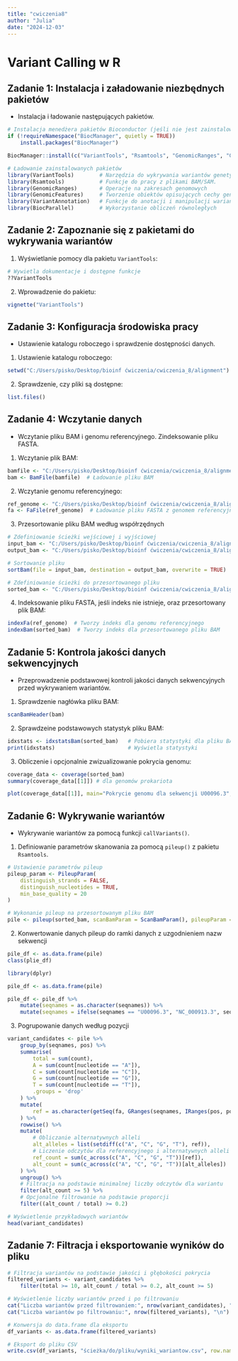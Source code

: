 ---
title: "cwiczenia8"
author: "Julia"
date: "2024-12-03"
---

# Variant Calling w R

## Zadanie 1: Instalacja i załadowanie niezbędnych pakietów

-   Instalacja i ładowanie następujących pakietów.

```{R}
# Instalacja menedżera pakietów Bioconductor (jeśli nie jest zainstalowany)
if (!requireNamespace("BiocManager", quietly = TRUE))
    install.packages("BiocManager")
```

```{r Instalacja pakietów}
BiocManager::install(c("VariantTools", "Rsamtools", "GenomicRanges", "GenomicFeatures", "VariantAnnotation", "BiocParallel"))
```

```{r}
# Ładowanie zainstalowanych pakietów
library(VariantTools)        # Narzędzia do wykrywania wariantów genetycznych
library(Rsamtools)           # Funkcje do pracy z plikami BAM/SAM.
library(GenomicRanges)       # Operacje na zakresach genomowych
library(GenomicFeatures)     # Tworzenie obiektów opisujących cechy genomu.
library(VariantAnnotation)   # Funkcje do anotacji i manipulacji wariantami
library(BiocParallel)        # Wykorzystanie obliczeń równoległych
```

## Zadanie 2: Zapoznanie się z pakietami do wykrywania wariantów

1.  Wyświetlanie pomocy dla pakietu `VariantTools`:

```{R}
# Wywietla dokumentacje i dostępne funkcje
??VariantTools
```

2.  Wprowadzenie do pakietu:

```{R}
vignette("VariantTools")
```

## Zadanie 3: Konfiguracja środowiska pracy

-   Ustawienie katalogu roboczego i sprawdzenie dostępności danych.

1.  Ustawienie katalogu roboczego:

```{R}
setwd("C:/Users/pisko/Desktop/bioinf ćwiczenia/cwiczenia_8/alignment")
```

2.  Sprawdzenie, czy pliki są dostępne:

```{R}
list.files()
```

## Zadanie 4: Wczytanie danych

-   Wczytanie pliku BAM i genomu referencyjnego. Zindeksowanie pliku FASTA.

1.  Wczytanie plik BAM:

```{R}
bamfile <- "C:/Users/pisko/Desktop/bioinf ćwiczenia/cwiczenia_8/alignment/aligned_sample.BAM"
bam <- BamFile(bamfile)  # Ładowanie pliku BAM
```

2.  Wczytanie genomu referencyjnego:

```{R}
ref_genome <- "C:/Users/pisko/Desktop/bioinf ćwiczenia/cwiczenia_8/alignment/ecoli_reference.fasta"
fa <- FaFile(ref_genome)  # Ładowanie pliku FASTA z genomem referencyjnym
```

3.  Przesortowanie pliku BAM według współrzędnych

```{r}
# Zdefiniowanie ścieżki wejściowej i wyjściowej
input_bam <- "C:/Users/pisko/Desktop/bioinf ćwiczenia/cwiczenia_8/alignment/aligned_sample.BAM"
output_bam <- "C:/Users/pisko/Desktop/bioinf ćwiczenia/cwiczenia_8/alignment/sorted_aligned_sample.BAM"

# Sortowanie pliku
sortBam(file = input_bam, destination = output_bam, overwrite = TRUE)

# Zdefiniowanie ścieżki do przesortowanego pliku
sorted_bam <- "C:/Users/pisko/Desktop/bioinf ćwiczenia/cwiczenia_8/alignment/sorted_aligned_sample.BAM.bam"    
```

4.  Indeksowanie pliku FASTA, jeśli indeks nie istnieje, oraz przesortowany plik BAM:

```{R}
indexFa(ref_genome)  # Tworzy indeks dla genomu referencyjnego
indexBam(sorted_bam)  # Tworzy indeks dla przesortowanego pliku BAM

```

## Zadanie 5: Kontrola jakości danych sekwencyjnych

-   Przeprowadzenie podstawowej kontroli jakości danych sekwencyjnych przed wykrywaniem wariantów.

1.  Sprawdzenie nagłówka pliku BAM:

```{R}
scanBamHeader(bam)
```

2.  Sprawdzeine podstawowych statystyk pliku BAM:

```{R}
idxstats <- idxstatsBam(sorted_bam)   # Pobiera statystyki dla pliku BAM
print(idxstats)                       # Wyświetla statystyki
```

3.  Obliczenie i opcjonalnie zwizualizowanie pokrycia genomu:

```{R}
coverage_data <- coverage(sorted_bam)
summary(coverage_data[[1]]) # dla genomów prokariota
```

```{r}
plot(coverage_data[[1]], main="Pokrycie genomu dla sekwencji U00096.3", ylab="Pokrycie", xlab="Pozycja w genomie")

```

## Zadanie 6: Wykrywanie wariantów

-   Wykrywanie wariantów za pomocą funkcji `callVariants()`.

1.  Definiowanie parametrów skanowania za pomocą `pileup()` z pakietu `Rsamtools`.

```{R}
# Ustawienie parametrów pileup
pileup_param <- PileupParam(
    distinguish_strands = FALSE,
    distinguish_nucleotides = TRUE,
    min_base_quality = 20
)

# Wykonanie pileup na przesortowanym pliku BAM
pile <- pileup(sorted_bam, scanBamParam = ScanBamParam(), pileupParam = pileup_param)

```

2.  Konwertowanie danych pileup do ramki danych z uzgodnieniem nazw sekwencji

```{r}
pile_df <- as.data.frame(pile)
class(plie_df)
```

```{r}
library(dplyr)

pile_df <- as.data.frame(pile) 

pile_df <- pile_df %>%
    mutate(seqnames = as.character(seqnames)) %>%
    mutate(seqnames = ifelse(seqnames == "U00096.3", "NC_000913.3", seqnames))

```

3.  Pogrupowanie danych według pozycji

```{r}
variant_candidates <- pile %>%
    group_by(seqnames, pos) %>%
    summarise(
        total = sum(count),
        A = sum(count[nucleotide == "A"]),
        C = sum(count[nucleotide == "C"]),
        G = sum(count[nucleotide == "G"]),
        T = sum(count[nucleotide == "T"]),
        .groups = 'drop'
    ) %>%
    mutate(
        ref = as.character(getSeq(fa, GRanges(seqnames, IRanges(pos, pos))))
    ) %>%
    rowwise() %>%
    mutate(
        # Obliczanie alternatywnych alleli
        alt_alleles = list(setdiff(c("A", "C", "G", "T"), ref)),
        # Liczenie odczytów dla referencyjnego i alternatywnych alleli
        ref_count = sum(c_across(c("A", "C", "G", "T"))[ref]),
        alt_count = sum(c_across(c("A", "C", "G", "T"))[alt_alleles])
    ) %>%
    ungroup() %>%
    # Filtracja na podstawie minimalnej liczby odczytów dla wariantu
    filter(alt_count >= 5) %>%
    # Opcjonalne filtrowanie na podstawie proporcji
    filter((alt_count / total) >= 0.2)

```

```{r}
# Wyświetlenie przykładowych wariantów
head(variant_candidates)
```

## Zadanie 7: Filtracja i eksportowanie wyników do pliku

```{r}
# Filtracja wariantów na podstawie jakości i głębokości pokrycia
filtered_variants <- variant_candidates %>%
    filter(total >= 10, alt_count / total >= 0.2, alt_count >= 5)

# Wyświetlenie liczby wariantów przed i po filtrowaniu
cat("Liczba wariantów przed filtrowaniem:", nrow(variant_candidates), "\n")
cat("Liczba wariantów po filtrowaniu:", nrow(filtered_variants), "\n")

# Konwersja do data.frame dla eksportu
df_variants <- as.data.frame(filtered_variants)

# Eksport do pliku CSV
write.csv(df_variants, "ścieżka/do/pliku/wyniki_wariantow.csv", row.names = FALSE)
```
